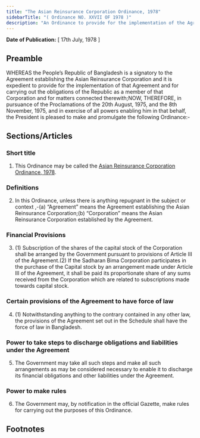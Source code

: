 ```yaml
---
title: "The Asian Reinsurance Corporation Ordinance, 1978"
sidebarTitle: "( Ordinance NO. XXVII OF 1978 )"
description: "An Ordinance to provide for the implementation of the Agreement establishing the Asian Reinsurance Corporation."
---
```


**Date of Publication:** [ 17th July, 1978 ]

## Preamble

WHEREAS the People’s Republic of Bangladesh is a signatory to the Agreement establishing the Asian Reinsurance Corporation and it is expedient to provide for the implementation of that Agreement and for carrying out the obligations of the Republic as a member of that Corporation and for matters connected therewith;NOW, THEREFORE, in pursuance of the Proclamations of the 20th August, 1975, and the 8th November, 1975, and in exercise of all powers enabling him in that behalf, the President is pleased to make and promulgate the following Ordinance:-

## Sections/Articles

### Short title

1. This Ordinance may be called the [Asian Reinsurance Corporation Ordinance, 1978](/act-575.html "Asian Reinsurance Corporation Ordinance, 1978").

### Definitions

2. In this Ordinance, unless there is anything repugnant in the subject or context ,-(a) “Agreement” means the Agreement establishing the Asian Reinsurance Corporation;(b) “Corporation” means the Asian Reinsurance Corporation established by the Agreement.

### Financial Provisions

3. (1) Subscription of the shares of the capital stock of the Corporation shall be arranged by the Government pursuant to provisions of Article III of the Agreement.(2) If the Sadharan Bima Corporation participates in the purchase of the Capital stock by an arrangement made under Article III of the Agreement, it shall be paid its proportionate share of any sums received from the Corporation which are related to subscriptions made towards capital stock.

### Certain provisions of the Agreement to have force of law

4. (1) Notwithstanding anything to the contrary contained in any other law, the provisions of the Agreement set out in the Schedule shall have the force of law in Bangladesh.

### Power to take steps to discharge obligations and liabilities under the Agreement

5. The Government may take all such steps and make all such arrangements as may be considered necessary to enable it to discharge its financial obligations and other liabilities under the Agreement.

### Power to make rules

6. The Government may, by notification in the official Gazette, make rules for carrying out the purposes of this Ordinance.

## Footnotes
